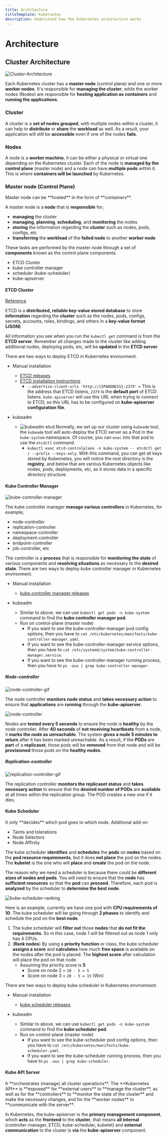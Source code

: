 ```yaml
---
title: Architecture
titleTemplate: Kubernetes
description: Understand how the Kubernetes architecture works
---
```



# Architecture

## Cluster Architecture

![Cluster-Architecture](/docs/kubernetes/cluster-architecture.gif)

Each Kubernetes cluster has a **master node** (control plane) and one or more **worker nodes**. It's responsible for **managing the cluster**, while the worker nodes (Nodes) are responsible for **hosting application as containers** and **running the applications**.

### Cluster

A cluster is a **set of nodes grouped**, with multiple nodes within a cluster, it can help to **distribute** or **share** the **workload** as well. As a result, your application will still be **accessible** even if one of the nodes **fails**.

### Nodes

A node is a **worker machine**, it can be either a physical or virtual one depending on the Kubernetes cluster. Each of the node is **managed by the control plane** (master node) and a node can have **multiple pods** within it. This is where **containers will be launched** by Kubernetes.

### Master node (Control Plane)

<Callout type="info" emoji="ℹ️">
  Master node can be **hosted** in the form of **containers**.
</Callout>

A master node is a **node** that is **responsible** for;

- **managing** the cluster
- **managing**, **planning**, **scheduling**, and **monitoring** the nodes
- **storing** the information regarding the **cluster** such as nodes, pods, configs, etc
- **transferring** the **workload** of the **failed node** to another **worker node**

These tasks are performed by the master node through a set of **components** known as the control plane components.

- ETCD Cluster
- kube controller manager
- scheduler (kube-scheduler)
- kube-apiserver

#### ETCD Cluster

[Reference](https://etcd.io/)

ETCD is a **distributed, reliable key-value stored database** to store **information** regarding the **cluster** such as the nodes, pods, configs, secrets, accounts, roles, bindings, and others in a **key-value format (JSON)**.

All information you see when you run the `kubectl get` command is from the **ETCD server**. Remember all changes made to the cluster like adding additional nodes, deploying pods, etc, will be **updated** in the **ETCD server**.

There are two ways to deploy ETCD in Kubernetes environment.

- Manual installation

  - [ETCD releases](https://github.com/etcd-io/etcd/releases)
  - [ETCD installation instructions](https://etcd.io/docs/v3.5/install/)
    - `--advertise-client-urls 'http://{IPADDRESS}:2379'` = This is the address that ETCD listens, `2379` is the **default port** of ETCD listens. `kube-apiserver` will use this URL when trying to connect to ETCD, so this URL has to be configured on **kube-apiserver configuration file**.

- kubeadm
  - ![kubeadm etcd](/docs/kubernetes/kubeadm-etcd.png)
    Normally, we set up our cluster using `kubeadm` tool, the `kubeadm` tool will auto-deploy the ETCD server as a Pod in the `kube-system` namespace. Of course, you can `exec` into that pod to use the `etcdctl` command.
    - `kubectl exec etcd-controlplane -n kube-system -- etcdctl get / --prefix --keys-only`. With this command, you can get all keys stored by Kubernetes, you will notice the root directory is the **registry**, and below that are various Kubernetes objects like nodes, pods, deployments, etc, as it stores data in a specific directory structure.

#### Kube Controller Manager

![kube-controller-manager](/docs/kubernetes/kube-controller-manager.png)

The kube controller manager **manage various controllers** in Kubernetes, for example;

- node-controller
- replication-controller
- namespace-controller
- deployment-controller
- endpoint-controller
- job-controller, etc

The controller is a **process** that is responsible for **monitoring the state** of various components and **resolving situations** as necessary to the **desired state**. There are two ways to deploy kube controller manager in Kubernetes environment.

- Manual installation

  - [kube controller manager releases](https://kubernetes.io/releases/download/)

- kubeadm
  - Similar to above, we can use `kubectl get pods -n kube-system` command to find the **kube controller manager pod**.
  - Run on control-plane (master node)
    - If you want to see the kube-controller-manager pod config options, then you have to `cat /etc/kubernetes/manifests/kube-controller-manager.yaml`.
    - If you want to see the kube-controller-manager service options, then you have to `cat /etc/systemd/system/kube-controller-manager.service`.
    - If you want to see the kube-controller-manager running process, then you have to `ps -aux | grep kube-controller-manager`.

##### Node-controller

![node-controller-gif](/docs/kubernetes/node-controller.gif)

The node controller **monitors node status** and **takes necessary action** to ensure that **applications** are **running** through the **kube-apiserver**.

![node-controller](/docs/kubernetes/node-controller.png)

Nodes are **tested every 5 seconds** to ensure the node is **healthy** by the node controller. After **40 seconds** of **not receiving heartbeats** from a node, it **marks the node as unreachable**. The system **gives a node 5 minutes to return** after it has been marked unreachable. As a result, if the **PODs** are **part** of a **replicaset**, those pods will be **removed** from that node and will be **provisioned** those pods on the **healthy nodes**.

##### Replication-controller

![replication-controller-gif](/docs/kubernetes/replication-controller.gif)

The replication controller **monitors the replicaset status** and **takes necessary action** to ensure that the **desired number of PODs** are **available** at all times within the replication group. The POD creates a new one if it dies.

#### Kube Scheduler

<Callout type="info" emoji="ℹ️">
  <div>It only **decides** which pod goes to which node. Additional add-on</div>
  <ul className="list-disc pl-9">
    <li>Taints and tolerations</li>
    <li>Node Selectors</li>
    <li>Node Affinity</li>
  </ul>
</Callout>

The kube scheduler **identifies** and **schedules** the **pods** on **nodes** based on the **pod resource requirements**, but it does **not place** the pod on the nodes. The **kubelet** is the one who will **place** and **create** the pod on the node.

The reason why we need a scheduler is because there could be **different sizes of nodes and pods**. You will need to ensure that the **node** has **sufficient resources** so that the **pod** can **proceed**. Therefore, each pod is **analyzed** by the scheduler to **determine the best node**.

![kube-scheduler-ranking](/docs/kubernetes/kube-scheduler-ranking.gif)

Here is an example, currently we have one pod with **CPU requirements of 10**. The kube scheduler will be going through **2 phases** to identify and schedule the pod on the **best node**.

1. The kube scheduler will **filter out** those **nodes** that **do not fit the requirements**. So in this case, node 1 will be filtered out as node 1 only has 4 CPUs.
2. (**Rank nodes**) By using a **priority function** or class, the kube scheduler **assigns a score** and **calculates** how much **free space** is available on the nodes after the pod is placed. The **highest score** after calculation will place the pod on that node.
   - Assuming the priority score is **5**
     - Score on node 2 = `10 - 5 = 5`
     - Score on node 3 = `20 - 5 = 15` (Win)

There are two ways to deploy kube scheduler in Kubernetes environment.

- Manual installation

  - [kube scheduler releases](https://kubernetes.io/releases/download/)

- kubeadm
  - Similar to above, we can use `kubectl get pods -n kube-system` command to find the **kube scheduler pod**.
  - Run on control-plane (master node)
    - If you want to see the kube-scheduler pod config options, then you have to `cat /etc/kubernetes/manifests/kube-scheduler.yaml`.
    - If you want to see the kube-scheduler running process, then you have to `ps -aux | grep kube-scheduler`.

#### Kube API Server

<Callout type="info" emoji="ℹ️">
  It **orchestrates (manage) all cluster operations**. The **Kubernetes API** is
  **exposed** for **external users** to **manage the cluster**, as well as for
  the **controllers** to **monitor the state of the cluster** and make the
  necessary changes, and for the **worker nodes** to **communicate with the
  server**.
</Callout>

In Kubernetes, the kube-apiserver is the **primary management component**, which **acts** as the **frontend** to the **cluster**, that means **all internal** (controller-manager, ETCD, kube-scheduler, kubelet) and **external communication** to the cluster is **via** the **kube-apiserver** component.
